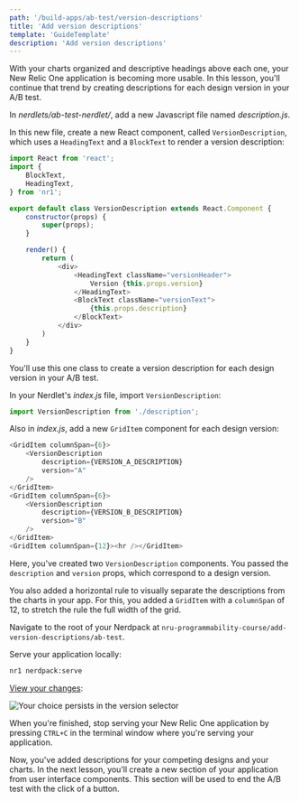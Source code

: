 ```yaml
---
path: '/build-apps/ab-test/version-descriptions'
title: 'Add version descriptions'
template: 'GuideTemplate'
description: 'Add version descriptions'
---
```


With your charts organized and descriptive headings above each one, your New Relic One application is becoming more usable. In this lesson, you'll continue that trend by creating descriptions for each design version in your A/B test.

<Steps>

<Step>

In _nerdlets/ab-test-nerdlet/_, add a new Javascript file named _description.js_.

</Step>

<Step>

In this new file, create a new React component, called `VersionDescription`, which uses a `HeadingText` and a `BlockText` to render a version description:

```js fileName=description.js
import React from 'react';
import {
    BlockText,
    HeadingText,
} from 'nr1';

export default class VersionDescription extends React.Component {
    constructor(props) {
        super(props);
    }

    render() {
        return (
            <div>
                <HeadingText className="versionHeader">
                    Version {this.props.version}
                </HeadingText>
                <BlockText className="versionText">
                    {this.props.description}
                </BlockText>
            </div>
        )
    }
}
```

You'll use this one class to create a version description for each design version in your A/B test.

</Step>

<Step>

In your Nerdlet's _index.js_ file, import `VersionDescription`:

```js filename="index.js"
import VersionDescription from './description';
```

</Step>

<Step>

Also in _index.js_, add a new `GridItem` component for each design version:

```js filename=index.js
<GridItem columnSpan={6}>
    <VersionDescription
        description={VERSION_A_DESCRIPTION}
        version="A"
    />
</GridItem>
<GridItem columnSpan={6}>
    <VersionDescription
        description={VERSION_B_DESCRIPTION}
        version="B"
    />
</GridItem>
<GridItem columnSpan={12}><hr /></GridItem>
```

Here, you've created two `VersionDescription` components. You passed the `description` and `version` props, which correspond to a design version.

You also added a horizontal rule to visually separate the descriptions from the charts in your app. For this, you added a `GridItem` with a `columnSpan` of 12, to stretch the rule the full width of the grid.

</Step>

<Step>

Navigate to the root of your Nerdpack at `nru-programmability-course/add-version-descriptions/ab-test`.

</Step>

<Step>

Serve your application locally:

```sh
nr1 nerdpack:serve
```

</Step>

<Step>

[View your changes](https://one.newrelic.com?nerdpacks=local):

![Your choice persists in the version selector](../../../images/ab-test/persist-selected-version-final.png)

When you're finished, stop serving your New Relic One application by pressing `CTRL+C` in the terminal window where you're serving your application.

</Step>

</Steps>

Now, you've added descriptions for your competing designs and your charts. In the next lesson, you’ll create a new section of your application from user interface components. This section will be used to end the A/B test with the click of a button.